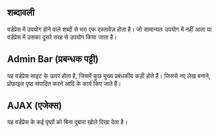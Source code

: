 {{Languages|
{{en|Glossary}}
{{de|Glossar}}
{{es|Glosario}}
{{fax|فرهنگ_لغات}}
{{hi|शब्दावली}}
{{it|Glossario}}
{{ja|用語集}}
{{ko|Glossary}}
{{pt-br|Glossário}}
{{ru|Глоссарий}}
{{sk|Slovník}}
{{zh-cn|术语表}}
{{zh-tw|術語}}
}}

==शब्दावली==
वर्डप्रेस में उपयोग होने वाले शब्दों से भरा एक दस्तावेज़ होता है। जो सामान्यतः उपयोग में नहीं आता या वर्डप्रेस में उसका दूसरे तरह से उपयोग किया जाता है।

==Admin Bar (प्रबन्धक पट्टी)==
यह वर्डप्रेस साइट के ऊपर होता है, जिसमें कुछ मुख्य प्रबंधकीय कड़ी होते हैं। जिससे नए लेख बनाने, प्रोफ़ाइल पृष्ठ संपादित करने आदि के कार्य किए जाते हैं।
==AJAX (एजेक्स)==
यह वर्डप्रेस के कई पृष्ठों को बिना दुबारा खोले दिखा देता है।